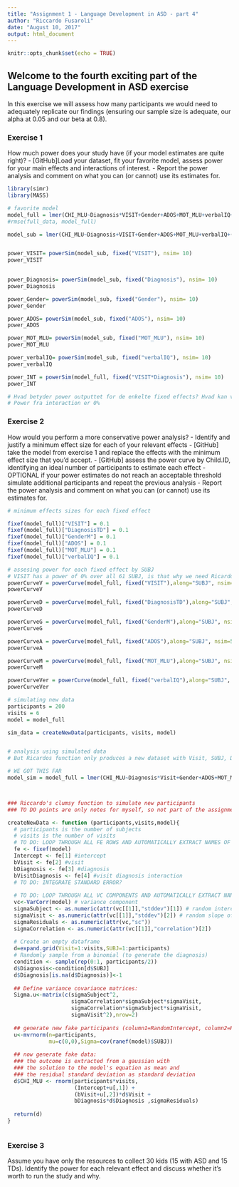 ```yaml
---
title: "Assignment 1 - Language Development in ASD - part 4"
author: "Riccardo Fusaroli"
date: "August 10, 2017"
output: html_document
---
```


```r
knitr::opts_chunk$set(echo = TRUE)
```

## Welcome to the fourth exciting part of the Language Development in ASD exercise

In this exercise we will assess how many participants we would need to adequately replicate our findings (ensuring our sample size is adequate, our alpha at 0.05 and our beta at 0.8).

### Exercise 1

How much power does your study have (if your model estimates are quite right)?
- [GitHub]Load your dataset, fit your favorite model, assess power for your main effects and interactions of interest.
- Report the power analysis and comment on what you can (or cannot) use its estimates for.

```r

library(simr)
library(MASS)

# favorite model
model_full = lmer(CHI_MLU~Diagnosis*VISIT+Gender+ADOS+MOT_MLU+verbalIQ+(1+VISIT|SUBJ),full_data)
#rmse(full_data, model_full)

model_sub = lmer(CHI_MLU~Diagnosis+VISIT+Gender+ADOS+MOT_MLU+verbalIQ+(1+VISIT|SUBJ),full_data)


power_VISIT= powerSim(model_sub, fixed("VISIT"), nsim= 10)
power_VISIT

 
power_Diagnosis= powerSim(model_sub, fixed("Diagnosis"), nsim= 10)
power_Diagnosis

power_Gender= powerSim(model_sub, fixed("Gender"), nsim= 10)
power_Gender

power_ADOS= powerSim(model_sub, fixed("ADOS"), nsim= 10)
power_ADOS

power_MOT_MLU= powerSim(model_sub, fixed("MOT_MLU"), nsim= 10)
power_MOT_MLU

power_verbalIQ= powerSim(model_sub, fixed("verbalIQ"), nsim= 10)
power_verbalIQ

power_INT = powerSim(model_full, fixed("VISIT*Diagnosis"), nsim= 10)
power_INT

# Hvad betyder power outputtet for de enkelte fixed effects? Hvad kan vi bruge det til?
# Power fra interaction er 0%
```


### Exercise 2

How would you perform a more conservative power analysis?
- Identify and justify a minimum effect size for each of your relevant effects
- [GitHub] take the model from exercise 1 and replace the effects with the minimum effect size that you'd accept.
- [GitHub] assess the power curve by Child.ID, identifying an ideal number of participants to estimate each effect
- OPTIONAL if your power estimates do not reach an acceptable threshold simulate additional participants and repeat the previous analysis
- Report the power analysis and comment on what you can (or cannot) use its estimates for.

```r

# minimum effects sizes for each fixed effect

fixef(model_full)["VISIT"] = 0.1
fixef(model_full)["DiagnosisTD"] = 0.1
fixef(model_full)["GenderM"] = 0.1
fixef(model_full)["ADOS"] = 0.1
fixef(model_full)["MOT_MLU"] = 0.1
fixef(model_full)["verbalIQ"] = 0.1

# assesing power for each fixed effect by SUBJ
# VISIT has a power of 0% over all 61 SUBJ, is that why we need Ricardos fucntion to generate more data?
powerCurveV = powerCurve(model_full, fixed("VISIT"),along="SUBJ", nsim=5)
powerCurveV

powerCurveD = powerCurve(model_full, fixed("DiagnosisTD"),along="SUBJ", nsim=5)
powerCurveD

powerCurveG = powerCurve(model_full, fixed("GenderM"),along="SUBJ", nsim=5)
powerCurveG

powerCurveA = powerCurve(model_full, fixed("ADOS"),along="SUBJ", nsim=5)
powerCurveA

powerCurveM = powerCurve(model_full, fixed("MOT_MLU"),along="SUBJ", nsim=5)
powerCurveM

powerCurveVer = powerCurve(model_full, fixed("verbalIQ"),along="SUBJ", nsim=5)
powerCurveVer

# simulating new data
participants = 200
visits = 6
model = model_full

sim_data = createNewData(participants, visits, model)


# analysis using simulated data
# But Ricardos function only produces a new dataset with Visit, SUBJ, Diagnosis, CHI_MLU

# WE GOT THIS FAR
model_sim = model_full = lmer(CHI_MLU~Diagnosis*Visit+Gender+ADOS+MOT_MLU+verbalIQ+(1+VISIT|SUBJ),sim_data)



### Riccardo's clumsy function to simulate new participants
### TO DO points are only notes for myself, so not part of the assignment

createNewData <- function (participants,visits,model){
  # participants is the number of subjects
  # visits is the number of visits
  # TO DO: LOOP THROUGH ALL FE ROWS AND AUTOMATICALLY EXTRACT NAMES OF FIXED EFFECTS AND ESTIMATES
  fe <- fixef(model)
  Intercept <- fe[1] #intercept
  bVisit <- fe[2] #visit
  bDiagnosis <- fe[3] #diagnosis
  bVisitDiagnosis <- fe[4] #visit diagnosis interaction
  # TO DO: INTEGRATE STANDARD ERROR?
  
  # TO DO: LOOP THROUGH ALL VC COMPONENTS AND AUTOMATICALLY EXTRACT NAMES OF EFFECTS AND ESTIMATES
  vc<-VarCorr(model) # variance component
  sigmaSubject <- as.numeric(attr(vc[[1]],"stddev")[1]) # random intercept by subject
  sigmaVisit <- as.numeric(attr(vc[[1]],"stddev")[2]) # random slope of visit over subject
  sigmaResiduals <- as.numeric(attr(vc,"sc"))
  sigmaCorrelation <- as.numeric(attr(vc[[1]],"correlation")[2])
  
  # Create an empty dataframe
  d=expand.grid(Visit=1:visits,SUBJ=1:participants)
  # Randomly sample from a binomial (to generate the diagnosis)
  condition <- sample(rep(0:1, participants/2))
  d$Diagnosis<-condition[d$SUBJ]
  d$Diagnosis[is.na(d$Diagnosis)]<-1
  
  ## Define variance covariance matrices:
  Sigma.u<-matrix(c(sigmaSubject^2,
                    sigmaCorrelation*sigmaSubject*sigmaVisit,
                    sigmaCorrelation*sigmaSubject*sigmaVisit,
                    sigmaVisit^2),nrow=2)
  
  ## generate new fake participants (column1=RandomIntercept, column2=RandomSlope)
  u<-mvrnorm(n=participants,
             mu=c(0,0),Sigma=cov(ranef(model)$SUBJ))
  
  ## now generate fake data:
  ### the outcome is extracted from a gaussian with
  ### the solution to the model's equation as mean and
  ### the residual standard deviation as standard deviation 
  d$CHI_MLU <- rnorm(participants*visits,
                     (Intercept+u[,1]) +
                     (bVisit+u[,2])*d$Visit + 
                     bDiagnosis*d$Diagnosis ,sigmaResiduals)  
  
  return(d)
}



```


### Exercise 3

Assume you have only the resources to collect 30 kids (15 with ASD and 15 TDs). Identify the power for each relevant effect and discuss whether it's worth to run the study and why.

```r

```




